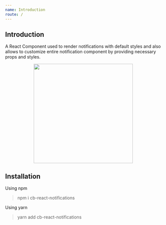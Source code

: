 ```yaml
---
name: Introduction
route: /
---
```


## Introduction


A React Component used to render notifications with default styles and also allows to customize entire notification component by providing necessary props and styles. 

<center><img src={demo} height="320px"/></center>

## Installation

Using npm

> npm i cb-react-notifications

Using yarn 

> yarn add cb-react-notifications